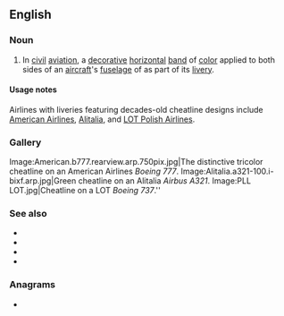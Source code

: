 ==English==

===Noun===
{{en-noun}}

# {{lb|en|aviation}} In [[civil]] [[aviation]], a [[decorative]] [[horizontal]] [[band]] of [[color]] applied to both sides of an [[aircraft]]'s [[fuselage]] of as part of its [[livery]].

====Usage notes====
Airlines with liveries featuring decades-old cheatline designs include [[w:American Airlines|American Airlines]], [[w:Alitalia|Alitalia]], and [[w:LOT Polish Airlines|LOT Polish Airlines]].

===Gallery===
<gallery mode=packed>
Image:American.b777.rearview.arp.750pix.jpg|The distinctive tricolor cheatline on an American Airlines ''Boeing 777''.
Image:Alitalia.a321-100.i-bixf.arp.jpg|Green cheatline on an Alitalia ''Airbus A321''.
Image:PLL LOT.jpg|Cheatline on a LOT ''Boeing 737''.''
</gallery>

===See also===
* {{l|en|Eurowhite}}
* {{l|en|go-faster stripe}}
* {{l|en|logojet}}
* {{l|en|retrojet}}

===Anagrams===
* {{anagrams|en|thalience}}